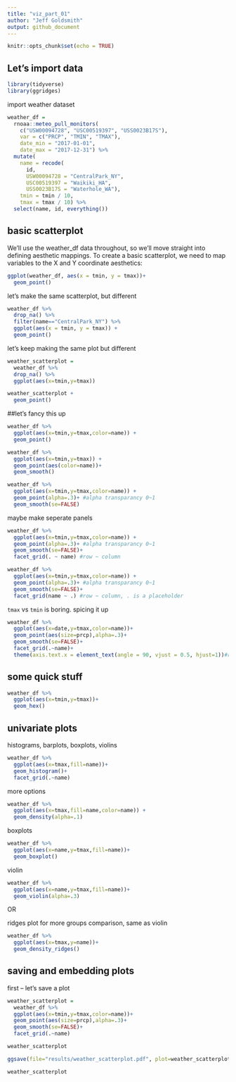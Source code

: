 ```yaml
---
title: "viz_part_01"
author: "Jeff Goldsmith"
output: github_document
---
```


```r
knitr::opts_chunk$set(echo = TRUE)
```

## Let's import data

```r
library(tidyverse)
library(ggridges)
```

import weather dataset

```r
weather_df = 
  rnoaa::meteo_pull_monitors(
    c("USW00094728", "USC00519397", "USS0023B17S"),
    var = c("PRCP", "TMIN", "TMAX"), 
    date_min = "2017-01-01",
    date_max = "2017-12-31") %>%
  mutate(
    name = recode(
      id, 
      USW00094728 = "CentralPark_NY", 
      USC00519397 = "Waikiki_HA",
      USS0023B17S = "Waterhole_WA"),
    tmin = tmin / 10,
    tmax = tmax / 10) %>%
  select(name, id, everything())
```

## basic scatterplot

We’ll use the weather_df data throughout, so we’ll move straight into defining aesthetic mappings. To create a basic scatterplot, we need to map variables to the X and Y coordinate aesthetics:

```r
ggplot(weather_df, aes(x = tmin, y = tmax))+
  geom_point()

```

let's make the same scatterplot, but different

```r
weather_df %>% 
  drop_na() %>% 
  filter(name=="CentralPark_NY") %>% 
  ggplot(aes(x = tmin, y = tmax)) + 
  geom_point()
```

let's keep making the same plot but different

```r
weather_scatterplot = 
  weather_df %>% 
  drop_na() %>% 
  ggplot(aes(x=tmin,y=tmax))

weather_scatterplot + 
  geom_point()
```

##let's fancy this up

```r

weather_df %>% 
  ggplot(aes(x=tmin,y=tmax,color=name)) +
  geom_point()

weather_df %>% 
  ggplot(aes(x=tmin,y=tmax)) +
  geom_point(aes(color=name))+
  geom_smooth()

weather_df %>% 
  ggplot(aes(x=tmin,y=tmax,color=name)) +
  geom_point(alpha=.3)+ #alpha transparancy 0~1
  geom_smooth(se=FALSE)


```

maybe make seperate panels

```r
weather_df %>% 
  ggplot(aes(x=tmin,y=tmax,color=name)) +
  geom_point(alpha=.3)+ #alpha transparancy 0~1
  geom_smooth(se=FALSE)+
  facet_grid(. ~ name) #row ~ column

weather_df %>% 
  ggplot(aes(x=tmin,y=tmax,color=name)) +
  geom_point(alpha=.3)+ #alpha transparancy 0~1
  geom_smooth(se=FALSE)+
  facet_grid(name ~ .) #row ~ column, . is a placeholder
```

`tmax` vs `tmin` is boring. spicing it up

```r
weather_df %>% 
  ggplot(aes(x=date,y=tmax,color=name))+
  geom_point(aes(size=prcp),alpha=.3)+
  geom_smooth(se=FALSE)+
  facet_grid(.~name)+
  theme(axis.text.x = element_text(angle = 90, vjust = 0.5, hjust=1))#rotate x axis labels 
```

## some quick stuff
```r
weather_df %>% 
  ggplot(aes(x=tmin,y=tmax))+
  geom_hex()
```

## univariate plots

histograms, barplots, boxplots, violins

```r
weather_df %>% 
  ggplot(aes(x=tmax,fill=name))+
  geom_histogram()+
  facet_grid(.~name)
```

more options

```r
weather_df %>% 
  ggplot(aes(x=tmax,fill=name,color=name)) +
  geom_density(alpha=.1)
```

boxplots

```r
weather_df %>% 
  ggplot(aes(x=name,y=tmax,fill=name))+
  geom_boxplot()
```

violin

```r
weather_df %>% 
  ggplot(aes(x=name,y=tmax,fill=name))+
  geom_violin(alpha=.3)
```

OR

ridges plot for more groups comparison, same as violin 

```r
weather_df %>% 
  ggplot(aes(x=tmax,y=name))+
  geom_density_ridges()
```

## saving and embedding plots

first -- let's save a plot

```r
weather_scatterplot = 
  weather_df %>% 
  ggplot(aes(x=tmin,y=tmax,color=name))+
  geom_point(aes(size=prcp),alpha=.3)+
  geom_smooth(se=FALSE)+
  facet_grid(.~name)

weather_scatterplot

ggsave(file="results/weather_scatterplot.pdf", plot=weather_scatterplot, width = 8, height = 5)

```

```r
weather_scatterplot

```



